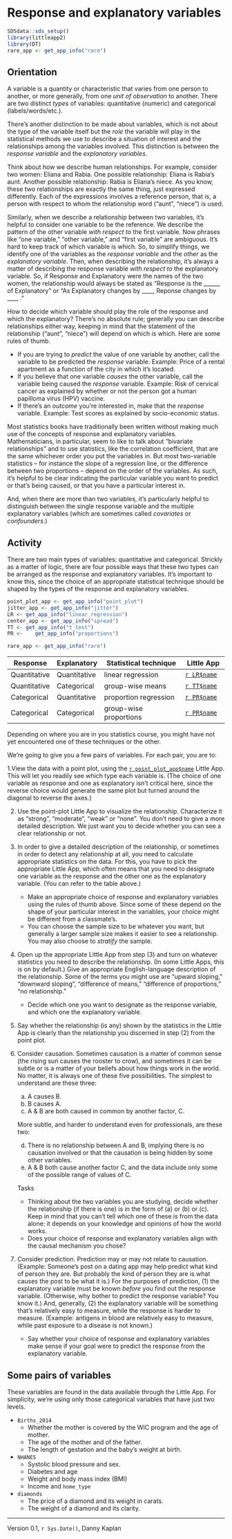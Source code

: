 # Response and explanatory variables


```r
SDSdata::sds_setup()
library(littleapp2)
library(DT)
rare_app <- get_app_info("rare")
```

## Orientation

A variable is a quantity or characteristic that varies from one person to another, or more generally, from one *unit of observation* to another. There are two distinct *types* of variables: quantitative (numeric) and  categorical (labels/words/etc.).

There's another distinction to be made about variables, which is not about the type of the variable itself but the *role* the variable will play in the statistical methods we use to describe a situation of interest and the relationships among the variables involved. This distinction is between the *response variable* and the *explanatory variables*.

Think about how we describe human relationships. For example, consider two women: Eliana and Rabia. One  possible relationship: Eliana is Rabia's aunt.  Another possible relationship: Rabia is Eliana's niece. As you know, these two relationships are exactly the same thing, just expressed differently. Each of the expressions involves a reference person, that is, a person with respect to whom the relationship word ("aunt", "niece") is used.

Similarly, when we describe a relationship between two variables, it's helpful to consider one variable to be the reference. We describe the pattern of the other variable *with respect to* the first variable. Now phrases like "one variable," "other variable," and "first variable" are ambiguous. It's hard to keep track of which variable is which. So, to simplify things, we identify one of the variables as the *response variable* and the other as the *explanatory variable*. Then, when describing the relationship, it's always a matter of describing the response variable *with respect to* the explanatory variable. So, if Response and Explanatory were the names of the two women, the relationship would always be stated as "Response is the ______ of Explanatory"  or "As Explanatory changes by ____, Reponse changes by ____ ."

How to decide which variable should play the role of the response and which the explanatory? There's no absolute rule; generally you can describe relationships either way, keeping in mind that the statement of the relationship ("aunt", "niece") will depend on which is which. Here are some rules of thumb.

* If you are trying to *predict* the value of one variable by another, call the variable to be predicted the *response* variable. Example: Price of a rental apartment as a function of the city in which it's located.
* If you believe that one variable *causes* the other variable, call the variable being caused the *response* variable. Example: Risk of cervical cancer as explained by whether or not the person got a human papilloma virus (HPV) vaccine.
* If there's an *outcome* you're interested in, make that the *response* variable. Example: Test scores as explained by socio-economic status.

Most statistics books have traditionally been written without making much use of the concepts of response and explanatory variables. Mathematicians, in particular, seem to like to talk about "bivariate relationships" and to use statistics, like the correlation coefficient, that are the same whichever order you put the variables in. But most two-variable statistics -- for instance the slope of a regression line, or the difference between two proportions -- depend on the order of the variables. As such, it's helpful to be clear indicating the particular variable you want to predict or that's being caused, or that you have a particular interest in.

And, when there are more than two variables, it's particularly helpful to distinguish between the single response variable and the multiple explanatory variables (which are sometimes called *covariates* or *confounders*.)

## Activity

There are two main types of variables: quantitative and categorical. Strickly as a matter of logic, there are four possible ways that these two types can be arranged as the response and explanatory variables. It's important to know this, since the choice of an appropriate statistical  technique should be shaped by the types of the response and explanatory variables.

```r
point_plot_app <- get_app_info("point_plot")
jitter_app <- get_app_info("jitter")
LR <- get_app_info("linear_regression") 
center_app <- get_app_info("spread")
TT <- get_app_info("t_test")
PR <-    get_app_info("proportions")

rare_app <- get_app_info("rare")
```


Response     | Explanatory  | Statistical technique   | Little App
-------------|--------------|-------------------------|-------------
Quantitative | Quantitative |  linear regression      | [`r LR$name`](`r LR$url`)
Quantitative | Categorical  |  group-wise means       | [`r TT$name`](`r TT$url`)
Categorical  | Quantitative |  proportion regression  | [`r PR$name`](`r PR$url`)
Categorical  | Categorical  |  group-wise proportions | [`r PR$name`](`r PR$url`)


Depending on where you are in you statistics course, you might have not yet encountered one of these techniques or the other.

We're going to give you a few pairs of variables. For each pair, you are to:

1.View the data with a point plot, using the [`r point_plot_app$name`](`r point_plot_app$url`) Little App. This will let you readily see which type each variable is. (The choice of one variable as response and one as explanatory isn't critical here, since the reverse choice would generate the same plot but turned around the diagonal to reverse the axes.)

2. Use the point-plot Little App to visualize  the relationship. Characterize it as "strong",  "moderate", "weak" or  "none". You don't need to give a more detailed description. We just want you to decide whether you can see a clear relationship or not.

3. In order to give a detailed description of the relationship, or sometimes in order to detect any relationship at all, you need to calculate appropriate statistics on the data. For this, you have to pick the appropriate Little App, which often means that you need to designate one variable as the response and the other one as the explanatory variable. (You can refer to the table above.)
    - Make an appropriate choice of response and explanatory variables using  the rules of thumb above. Since  some of these depend on the shape of your particular interest in the variables, your choice might be different from a classmate's.
    - You can choose the sample size to be whatever you want, but generally a larger sample size makes it easier to see a relationship. You may also choose to *stratify* the sample.

4. Open up the appropriate Little App from step (3) and turn on whatever statistics you need to describe the relationship. (In some Little Apps, this  is on by default.) Give an appropriate English-language description of the relationship. Some of the terms you might use are "upward sloping," "downward sloping", "difference of means," "difference of proportions," "no relationship."
    - Decide which one you want to  designate as the response variable, and which one the explanatory variable.
    
5. Say whether the relationship (is any) shown by the statistics in the Little App is clearly than the relationship you discerned in step (2) from the point plot. 

6. Consider causation. Sometimes causation is a matter of common sense (the rising sun causes the rooster to crow), and sometimes it can be subtle or is a matter of your beliefs about how things work in the world. No matter, it is always one of these five possibilities. The simplest to understand are these three:

    a. A causes B.
    b. B causes A.
    c. A & B are both caused in common by another factor, C.
     
    More subtle, and harder to understand even for professionals, are these two:

    d. There is  no relationship between A and B, implying there is no causation involved or that the causation is being hidden by some other variables.
    e. A & B both cause another factor C, and the data include only some of the possible range of values of C.
     
     Tasks
     
    * Thinking about the two variables you are studying, decide whether the relationship (if there is one) is in the form of (a) or (b) or (c). Keep in mind that you can't tell which one of these is from the data alone: it depends on your knowledge and opinions of how the world works.
    * Does your choice of response and explanatory variables align with the causal mechanism you chose?
    
7. Consider prediction. Prediction may or may not relate to causation. (Example: Someone's post on a dating app may help predict what kind of person they are. But probably the kind of person they are is what causes the post to be what it is.) For the purposes of prediction, (1) the explanatory variable must be known *before* you find out the response variable. (Otherwise, why bother to predict the response variable? You know it.) And, generally, (2) the explanatory variable will  be something that's relatively easy to measure, while the response is harder to measure. (Example: antigens in blood are relatively easy to measure, while past exposure to a disease is not known.)

    * Say whether your choice of response and explanatory variables make sense if your goal were to predict the response from the explanatory variable.

## Some pairs of variables

These variables are found in the data available through the Little App. For simplicity, we're using only those categorical variables that have just two levels.

* `Births_2014`
    - Whether the mother is covered by the WIC program and the age of mother.
    - The age of the mother and of the father.
    - The length of gestation and the baby's weight at birth.
    
* `NHANES`
    - Systolic blood pressure and sex.
    - Diabetes and age
    - Weight and body mass index (BMI)
    - Income and `home_type`
    
* `diamonds`
    - The price of a diamond and its weight in carats.
    - The weight of a diamond and its clarity.








----------------------

Version 0.1, `r Sys.Date()`, Danny Kaplan